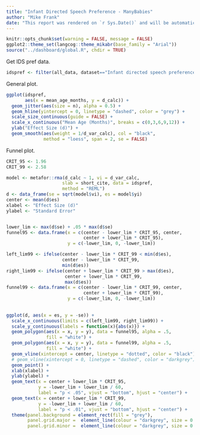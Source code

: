```yaml
---
title: "Infant Directed Speech Preference - ManyBabies"
author: "Mike Frank"
date: "This report was rendered on `r Sys.Date()` and will be automatically re-rendered nightly, reflecting any changes in the data or code."
---
```


```r
knitr::opts_chunk$set(warning = FALSE, message = FALSE)
ggplot2::theme_set(langcog::theme_mikabr(base_family = "Arial"))
source("../dashboard/global.R", chdir = TRUE)
```

Get IDS pref data.

```r
idspref <- filter(all_data, dataset=="Infant directed speech preference")
```

General plot. 

```r
ggplot(idspref, 
       aes(x = mean_age_months, y = d_calc)) +
  geom_jitter(aes(size = n), alpha = 0.5) +
  geom_hline(yintercept = 0, linetype = "dashed", color = "grey") +
  scale_size_continuous(guide = FALSE) +
  scale_x_continuous("Mean Age (Months)", breaks = c(0,3,6,9,12)) +
  ylab("Effect Size (d)") + 
  geom_smooth(aes(weight = 1/d_var_calc), col = "black",
              method = "loess", span = 2, se = FALSE)
```


Funnel plot. 

```r
CRIT_95 <- 1.96 
CRIT_99 <- 2.58

model <- metafor::rma(d_calc ~ 1, vi = d_var_calc,
                     slab = short_cite, data = idspref,
                     method = "REML") 
d <- data_frame(se = sqrt(model$vi), es = model$yi)
center <- mean(d$es)
xlabel <- "Effect Size (d)"
ylabel <- "Standard Error"


lower_lim <- max(d$se) + .05 * max(d$se)
funnel95 <- data.frame(x = c(center - lower_lim * CRIT_95, center,
                             center + lower_lim * CRIT_95),
                       y = c(-lower_lim, 0, -lower_lim))

left_lim99 <- ifelse(center - lower_lim * CRIT_99 < min(d$es),
                     center - lower_lim * CRIT_99,
                     min(d$es))
right_lim99 <- ifelse(center + lower_lim * CRIT_99 > max(d$es),
                      center + lower_lim * CRIT_99,
                      max(d$es))
funnel99 <- data.frame(x = c(center - lower_lim * CRIT_99, center,
                             center + lower_lim * CRIT_99),
                       y = c(-lower_lim, 0, -lower_lim))
  
    
ggplot(d, aes(x = es, y = -se)) +
  scale_x_continuous(limits = c(left_lim99, right_lim99)) +
  scale_y_continuous(labels = function(x){abs(x)}) +
  geom_polygon(aes(x = x, y = y), data = funnel95, alpha = .5,
               fill = "white") +
  geom_polygon(aes(x = x, y = y), data = funnel99, alpha = .5,
               fill = "white") +
  geom_vline(xintercept = center, linetype = "dotted", color = "black") +
  # geom_vline(xintercept = 0, linetype = "dashed", color = "darkgrey") +
  geom_point() +
  xlab(xlabel) +
  ylab(ylabel) +
  geom_text(x = center + lower_lim * CRIT_95,
            y = -lower_lim + lower_lim / 60, 
            label = "p < .05", vjust = "bottom", hjust = "center") +
  geom_text(x = center + lower_lim * CRIT_99,
            y = -lower_lim + lower_lim / 60, 
            label = "p < .01", vjust = "bottom", hjust = "center") +
  theme(panel.background = element_rect(fill = "grey"),
        panel.grid.major =  element_line(colour = "darkgrey", size = 0.2),
        panel.grid.minor =  element_line(colour = "darkgrey", size = 0.5))
```
